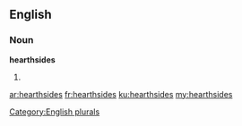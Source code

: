 ==English==

===Noun===
'''hearthsides'''

# {{plural of|[[hearthside]]}}

[[Category:English plurals]]

[[ar:hearthsides]]
[[fr:hearthsides]]
[[ku:hearthsides]]
[[my:hearthsides]]
